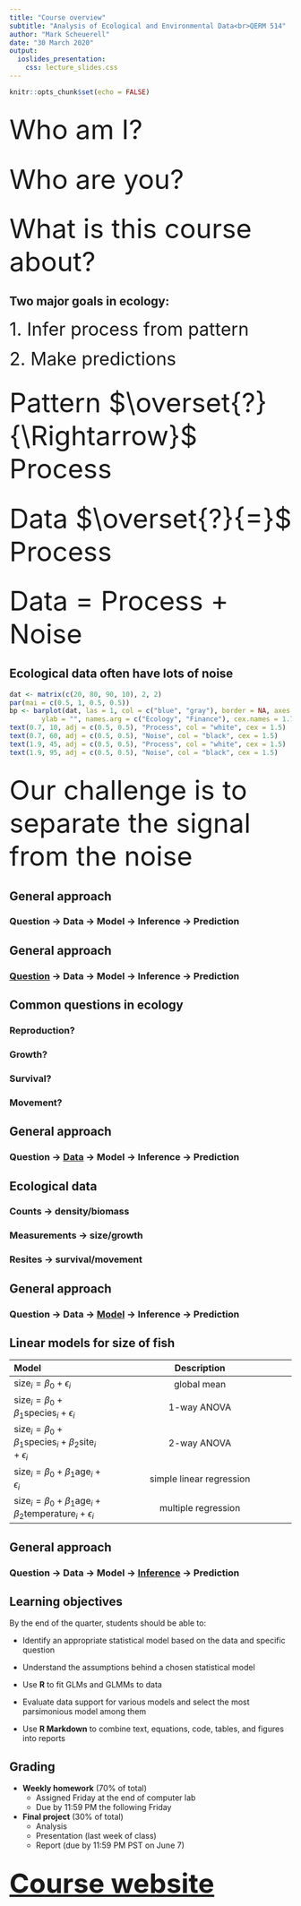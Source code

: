 ```yaml
---
title: "Course overview"
subtitle: "Analysis of Ecological and Environmental Data<br>QERM 514"
author: "Mark Scheuerell"
date: "30 March 2020"
output:
  ioslides_presentation:
    css: lecture_slides.css
---
```


```r
knitr::opts_chunk$set(echo = FALSE)
```

## {.flexbox .vcenter .bigger}

<font size="10">
Who am I? 
</font>


## {.flexbox .vcenter .bigger}

<font size="10">
Who are you? 
</font>


## {.flexbox .vcenter .bigger}

<font size="10">
What is this course about? 
</font>

## Two major goals in ecology:

<font size="6">
1. Infer process from pattern   
</font>

<font size="6">
2. Make predictions
</font>


## {.flexbox .vcenter}

<font size="10">
Pattern $\overset{?}{\Rightarrow}$ Process
</font>


## {.flexbox .vcenter}

<font size="10">
Data $\overset{?}{=}$ Process
</font>


## {.flexbox .vcenter}

<font size="10">
Data = Process + Noise
</font>


## Ecological data often have lots of noise

```r
dat <- matrix(c(20, 80, 90, 10), 2, 2)
par(mai = c(0.5, 1, 0.5, 0.5))
bp <- barplot(dat, las = 1, col = c("blue", "gray"), border = NA, axes = FALSE,
        ylab = "", names.arg = c("Ecology", "Finance"), cex.names = 1.7)
text(0.7, 10, adj = c(0.5, 0.5), "Process", col = "white", cex = 1.5)
text(0.7, 60, adj = c(0.5, 0.5), "Noise", col = "black", cex = 1.5)
text(1.9, 45, adj = c(0.5, 0.5), "Process", col = "white", cex = 1.5)
text(1.9, 95, adj = c(0.5, 0.5), "Noise", col = "black", cex = 1.5)
```

## {.flexbox .vcenter}

<font size="10">
Our challenge is to separate the signal from the noise 
</font>


## General approach

### Question $\rightarrow$ Data $\rightarrow$ Model $\rightarrow$ Inference $\rightarrow$ Prediction


## General approach

### <u>Question</u> $\rightarrow$ Data $\rightarrow$ Model $\rightarrow$ Inference $\rightarrow$ Prediction


## Common questions in ecology

### Reproduction?

### Growth? 

### Survival?

### Movement?


## General approach

### Question $\rightarrow$ <u>Data</u> $\rightarrow$ Model $\rightarrow$ Inference $\rightarrow$ Prediction


## Ecological data

### Counts $\rightarrow$ density/biomass

### Measurements $\rightarrow$ size/growth

### Resites $\rightarrow$ survival/movement


## General approach

### Question $\rightarrow$ Data $\rightarrow$ <u>Model</u> $\rightarrow$ Inference $\rightarrow$ Prediction


## Linear models for size of fish

| Model | Description |
|:------|:-----------:|
|$\text{size}_i = \beta_0 + \epsilon_i$ | global mean |
| $\text{size}_i = \beta_0 + \beta_1 \text{species}_i + \epsilon_i$ | 1-way ANOVA |
| $\text{size}_i = \beta_0 + \beta_1 \text{species}_i + \beta_2 \text{site}_i + \epsilon_i$ | 2-way ANOVA |
| $\text{size}_i = \beta_0 + \beta_1 \text{age}_i + \epsilon_i$ | simple linear regression |
| $\text{size}_i = \beta_0 + \beta_1 \text{age}_i + \beta_2 \text{temperature}_i + \epsilon_i ~ ~$ | multiple regression |


## General approach

### Question $\rightarrow$ Data $\rightarrow$ Model $\rightarrow$ <u>Inference</u> $\rightarrow$ Prediction



## Learning objectives

By the end of the quarter, students should be able to:

* Identify an appropriate statistical model based on the data and specific question

* Understand the assumptions behind a chosen statistical model

* Use **R** to fit GLMs and GLMMs to data

* Evaluate data support for various models and select the most parsimonious model among them

* Use **R Markdown** to combine text, equations, code, tables, and figures into reports


## Grading {.smaller}

* __Weekly homework__ (70% of total)
    - Assigned Friday at the end of computer lab
    - Due by 11:59 PM the following Friday

* __Final project__ (30% of total)
    - Analysis
    - Presentation (last week of class)
    - Report (due by 11:59 PM PST on June 7)


## {.flexbox .vcenter .bigger}

<font size="10">
[__Course website__](https://qerm514.github.io/website)
</font>

